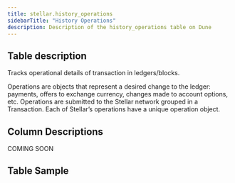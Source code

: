 ```yaml
---
title: stellar.history_operations
sidebarTitle: "History Operations"
description: Description of the history_operations table on Dune
---
```


## Table description
Tracks operational details of transaction in ledgers/blocks. 

Operations are objects that represent a desired change to the ledger: payments, offers to exchange currency, changes made to account options, etc. Operations are submitted to the Stellar network grouped in a Transaction. Each of Stellar’s operations have a unique operation object.

## Column Descriptions

COMING SOON

## Table Sample


<TableSample tableSchema="stellar" tableName="history_operations" />